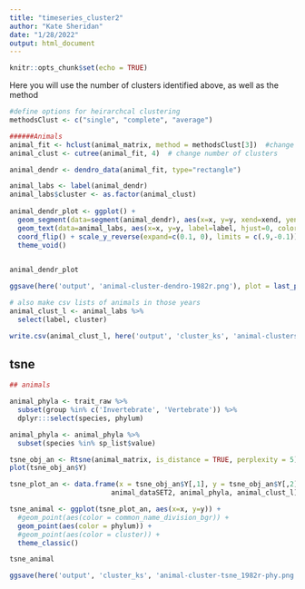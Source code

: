 ```yaml
---
title: "timeseries_cluster2"
author: "Kate Sheridan"
date: "1/28/2022"
output: html_document
---
```


```r
knitr::opts_chunk$set(echo = TRUE)
```

Here you will use the number of clusters identified above, as well as the method

```r
#define options for heirarchcal clustering 
methodsClust <- c("single", "complete", "average")

######Animals
animal_fit <- hclust(animal_matrix, method = methodsClust[3])  #change cluster method
animal_clust <- cutree(animal_fit, 4)  # change number of clusters

animal_dendr <- dendro_data(animal_fit, type="rectangle") 

animal_labs <- label(animal_dendr)
animal_labs$cluster <- as.factor(animal_clust)
  
animal_dendr_plot <- ggplot() +
  geom_segment(data=segment(animal_dendr), aes(x=x, y=y, xend=xend, yend=yend)) +
  geom_text(data=animal_labs, aes(x=x, y=y, label=label, hjust=0, color = cluster), size=2) +
  coord_flip() + scale_y_reverse(expand=c(0.1, 0), limits = c(.9,-0.1)) +
  theme_void()
  

animal_dendr_plot

ggsave(here('output', 'animal-cluster-dendro-1982r.png'), plot = last_plot())

# also make csv lists of animals in those years
animal_clust_l <- animal_labs %>%
  select(label, cluster)

write.csv(animal_clust_l, here('output', 'cluster_ks', 'animal-clusters-1982r.csv'))
```

## tsne

```r
## animals

animal_phyla <- trait_raw %>%
  subset(group %in% c('Invertebrate', 'Vertebrate')) %>%
  dplyr:::select(species, phylum)

animal_phyla <- animal_phyla %>%
  subset(species %in% sp_list$value)

tsne_obj_an <- Rtsne(animal_matrix, is_distance = TRUE, perplexity = 5)
plot(tsne_obj_an$Y)

tsne_plot_an <- data.frame(x = tsne_obj_an$Y[,1], y = tsne_obj_an$Y[,2], 
                         animal_dataSET2, animal_phyla, animal_clust_l)

tsne_animal <- ggplot(tsne_plot_an, aes(x=x, y=y)) + 
  #geom_point(aes(color = common_name_division_bgr)) +
  geom_point(aes(color = phylum)) +
  #geom_point(aes(color = cluster)) +
  theme_classic()

tsne_animal

ggsave(here('output', 'cluster_ks', 'animal-cluster-tsne_1982r-phy.png'), plot = last_plot())

```
